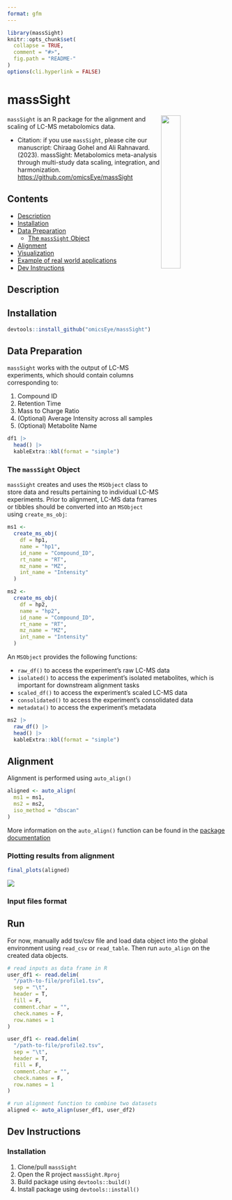 ```yaml
---
format: gfm
---
```


<!-- README.md is generated from README.qmd. Please edit that file -->

```r
library(massSight)
knitr::opts_chunk$set(
  collapse = TRUE,
  comment = "#>",
  fig.path = "README-"
)
options(cli.hyperlink = FALSE)
```

# massSight

<img src="man/figures/massSight.png" align="right" width="30%"/></a>

`massSight` is an R package for the alignment and scaling of LC-MS metabolomics data.

-   Citation: if you use `massSight`, please cite our manuscript: Chiraag Gohel and Ali Rahnavard. (2023). massSight: Metabolomics meta-analysis through multi-study data scaling, integration, and harmonization. <https://github.com/omicsEye/massSight>

## Contents

-   [Description](#description)
-   [Installation](#installation)
-   [Data Preparation](#data-preparation)
    - [The `massSight` Object](#ms-obj)
-   [Alignment](#align)
-   [Visualization](#visualization)
-   [Example of real world applications](#example-of-real-world-applications)
-   [Dev Instructions](#dev-instructions)

## Description {#description}

## Installation {#installation}

```r
devtools::install_github("omicsEye/massSight")
```

## Data Preparation {#data-preparation}

`massSight` works with the output of LC-MS experiments, which should contain columns corresponding to:

1.  Compound ID
2.  Retention Time
3.  Mass to Charge Ratio
4.  (Optional) Average Intensity across all samples
5.  (Optional) Metabolite Name

```r
df1 |>
  head() |>
  kableExtra::kbl(format = "simple")
```

### The `massSight` Object {#ms-obj}

`massSight` creates and uses the `MSObject` class to store data and results pertaining to individual LC-MS experiments. Prior to alignment, LC-MS data frames or tibbles should be converted into an `MSObject` using `create_ms_obj`:

```r
ms1 <-
  create_ms_obj(
    df = hp1,
    name = "hp1",
    id_name = "Compound_ID",
    rt_name = "RT",
    mz_name = "MZ",
    int_name = "Intensity"
  )

ms2 <-
  create_ms_obj(
    df = hp2,
    name = "hp2",
    id_name = "Compound_ID",
    rt_name = "RT",
    mz_name = "MZ",
    int_name = "Intensity"
  )
```

An `MSObject` provides the following functions:

* `raw_df()` to access the experiment's raw LC-MS data 
* `isolated()` to access the experiment's isolated metabolites, which is important for downstream alignment tasks
* `scaled_df()` to access the experiment's scaled LC-MS data
* `consolidated()` to access the experiment's consolidated data
* `metadata()` to access the experiment's metadata

```r
ms2 |>
  raw_df() |>
  head() |>
  kableExtra::kbl(format = "simple")
```

## Alignment {#align}

Alignment is performed using `auto_align()`

```r
aligned <- auto_align(
  ms1 = ms1,
  ms2 = ms2,
  iso_method = "dbscan"
)
```

More information on the `auto_align()` function can be found in the [package documentation](https://omicseye.github.io/massSight/reference/auto_align.html)

### Plotting results from alignment

```r
final_plots(aligned)
```

![](man/figures/final_plot_out.png)

### Input files format {#input-files-format}

## Run {#run}

For now, manually add tsv/csv file and load data object into the global environment using `read_csv` or `read_table`. Then run `auto_align` on the created data objects.

```r
# read inputs as data frame in R
user_df1 <- read.delim(
  "/path-to-file/profile1.tsv",
  sep = "\t",
  header = T,
  fill = F,
  comment.char = "",
  check.names = F,
  row.names = 1
)

user_df1 <- read.delim(
  "/path-to-file/profile2.tsv",
  sep = "\t",
  header = T,
  fill = F,
  comment.char = "",
  check.names = F,
  row.names = 1
)

# run alignment function to combine two datasets
aligned <- auto_align(user_df1, user_df2)
```

## Dev Instructions {#dev-instrutions}

### Installation

1.  Clone/pull `massSight`
2.  Open the R project `massSight.Rproj`
3.  Build package using `devtools::build()`
4.  Install package using `devtools::install()`
